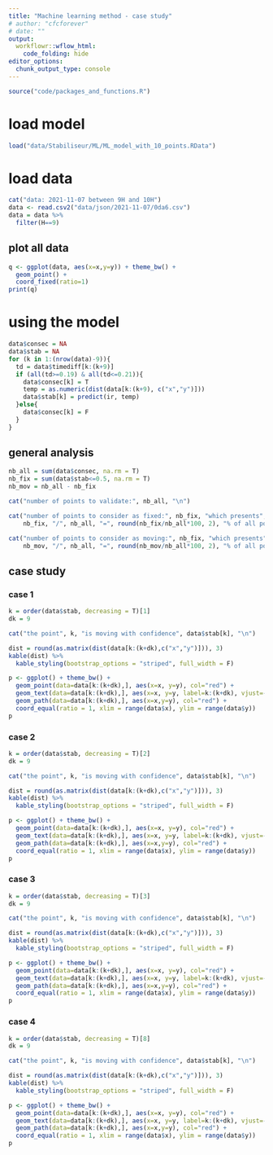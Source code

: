 ```yaml
---
title: "Machine learning method - case study"
# author: "cfcforever"
# date: ""
output: 
  workflowr::wflow_html:
    code_folding: hide
editor_options:
  chunk_output_type: console
---
```


```r
source("code/packages_and_functions.R")
```


# load model
```r
load("data/Stabiliseur/ML/ML_model_with_10_points.RData")
```

# load data 
```r
cat("data: 2021-11-07 between 9H and 10H")
data <- read.csv2("data/json/2021-11-07/0da6.csv")
data = data %>%
  filter(H==9)
```

## plot all data
```r
q <- ggplot(data, aes(x=x,y=y)) + theme_bw() +
  geom_point() + 
  coord_fixed(ratio=1)
print(q)
```


# using the model
```r
data$consec = NA
data$stab = NA
for (k in 1:(nrow(data)-9)){
  td = data$timediff[k:(k+9)]
  if (all(td>=0.19) & all(td<=0.21)){
    data$consec[k] = T
    temp = as.numeric(dist(data[k:(k+9), c("x","y")]))
    data$stab[k] = predict(ir, temp)
  }else{
    data$consec[k] = F
  }
}
```


## general analysis
```r
nb_all = sum(data$consec, na.rm = T)
nb_fix = sum(data$stab<=0.5, na.rm = T)
nb_mov = nb_all - nb_fix

cat("number of points to validate:", nb_all, "\n")

cat("number of points to consider as fixed:", nb_fix, "which presents", 
    nb_fix, "/", nb_all, "=", round(nb_fix/nb_all*100, 2), "% of all points", "\n")

cat("number of points to consider as moving:", nb_fix, "which presents", 
    nb_mov, "/", nb_all, "=", round(nb_mov/nb_all*100, 2), "% of all points", "\n")
```

## case study
### case 1
```r
k = order(data$stab, decreasing = T)[1]
dk = 9

cat("the point", k, "is moving with confidence", data$stab[k], "\n")

dist = round(as.matrix(dist(data[k:(k+dk),c("x","y")])), 3)
kable(dist) %>%
  kable_styling(bootstrap_options = "striped", full_width = F)

p <- ggplot() + theme_bw() +
  geom_point(data=data[k:(k+dk),], aes(x=x, y=y), col="red") + 
  geom_text(data=data[k:(k+dk),], aes(x=x, y=y, label=k:(k+dk), vjust=-0.5), size=3) + 
  geom_path(data=data[k:(k+dk),], aes(x=x,y=y), col="red") + 
  coord_equal(ratio = 1, xlim = range(data$x), ylim = range(data$y))
p
```


### case 2
```r
k = order(data$stab, decreasing = T)[2]
dk = 9

cat("the point", k, "is moving with confidence", data$stab[k], "\n")

dist = round(as.matrix(dist(data[k:(k+dk),c("x","y")])), 3)
kable(dist) %>%
  kable_styling(bootstrap_options = "striped", full_width = F)

p <- ggplot() + theme_bw() +
  geom_point(data=data[k:(k+dk),], aes(x=x, y=y), col="red") + 
  geom_text(data=data[k:(k+dk),], aes(x=x, y=y, label=k:(k+dk), vjust=-0.5), size=3) + 
  geom_path(data=data[k:(k+dk),], aes(x=x,y=y), col="red") + 
  coord_equal(ratio = 1, xlim = range(data$x), ylim = range(data$y))
p
```


### case 3
```r
k = order(data$stab, decreasing = T)[3]
dk = 9

cat("the point", k, "is moving with confidence", data$stab[k], "\n")

dist = round(as.matrix(dist(data[k:(k+dk),c("x","y")])), 3)
kable(dist) %>%
  kable_styling(bootstrap_options = "striped", full_width = F)

p <- ggplot() + theme_bw() +
  geom_point(data=data[k:(k+dk),], aes(x=x, y=y), col="red") + 
  geom_text(data=data[k:(k+dk),], aes(x=x, y=y, label=k:(k+dk), vjust=-0.5), size=3) + 
  geom_path(data=data[k:(k+dk),], aes(x=x,y=y), col="red") + 
  coord_equal(ratio = 1, xlim = range(data$x), ylim = range(data$y))
p
```


### case 4
```r
k = order(data$stab, decreasing = T)[8]
dk = 9

cat("the point", k, "is moving with confidence", data$stab[k], "\n")

dist = round(as.matrix(dist(data[k:(k+dk),c("x","y")])), 3)
kable(dist) %>%
  kable_styling(bootstrap_options = "striped", full_width = F)

p <- ggplot() + theme_bw() +
  geom_point(data=data[k:(k+dk),], aes(x=x, y=y), col="red") + 
  geom_text(data=data[k:(k+dk),], aes(x=x, y=y, label=k:(k+dk), vjust=-0.5), size=3) + 
  geom_path(data=data[k:(k+dk),], aes(x=x,y=y), col="red") + 
  coord_equal(ratio = 1, xlim = range(data$x), ylim = range(data$y))
p
```



